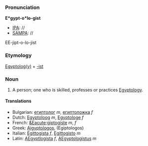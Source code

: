 ===Pronunciation===

'''E*gypt-o*lo-gist'''
*[[IPA]]: //
*[[SAMPA]]: //
EE-jipt-o-lo-jist
===Etymology===

[[Egyptology|Egyptolog(y)]] + [[-ist]]

=== Noun ===

#A person; one who is skilled, professes or practices [[Egyptology]]. 

====Translations====

*Bulgarian: [[египтолог]] ''m'', [[египтоложка]] ''f''
*Dutch: [[Egyptoloog]] ''m'', [[Egyptologe]] ''f''
*French: [[&Eacute;giptogiste]] ''m'', ''f''
*Greek: [[Aigyptologos]], (Egiptologos)
*Italian: [[Egittogista]] ''f'', [[Egittogisto]] ''m''
*Latin: [[AEgyptlogista]] ''f'', [[AEgyptologistus]] ''m''